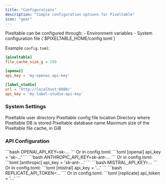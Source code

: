 ```yaml
---
title: "Configurations"
description: "Simple configuration options for Pixeltable"
icon: "gear"
---
```


<Accordion title="Configuration Options">
Pixeltable can be configured through:
- Environment variables
- System configuration file (`$PIXELTABLE_HOME/config.toml`)

Example `config.toml`:
```toml
[pixeltable]
file_cache_size_g = 250

[openai]
api_key = 'my-openai-api-key'

[label_studio]
url = 'http://localhost:8080/'
api_key = 'my-label-studio-api-key'
```
</Accordion>

### System Settings

<ResponseField name="PIXELTABLE_HOME" type="string" default="~/.pixeltable">
  Pixeltable user directory
</ResponseField>

<ResponseField name="PIXELTABLE_CONFIG" type="string" default="$PIXELTABLE_HOME/config.toml">
  Pixeltable config file location
</ResponseField>

<ResponseField name="PIXELTABLE_PGDATA" type="string" default="$PIXELTABLE_HOME/pgdata">
  Directory where Pixeltable DB is stored
</ResponseField>

<ResponseField name="PIXELTABLE_DB" type="string" default="pixeltable">
  Pixeltable database name
</ResponseField>

<ResponseField name="PIXELTABLE_FILE_CACHE_SIZE_G" type="float">
  Maximum size of the Pixeltable file cache, in GiB
</ResponseField>

### API Configuration

<CardGroup cols={1}>
  <Card title="OpenAI">
    ```bash
    OPENAI_API_KEY=sk-...
    ```
    Or in config.toml:
    ```toml
    [openai]
    api_key = 'sk-...'
    ```
  </Card>
  <Card title="Anthropic">
    ```bash
    ANTHROPIC_API_KEY=sk-ant-...
    ```
    Or in config.toml:
    ```toml
    [anthropic]
    api_key = 'sk-ant-...'
    ```
  </Card>
  <Card title="Mistral">
    ```bash
    MISTRAL_API_KEY=...
    ```
    Or in config.toml:
    ```toml
    [mistral]
    api_key = '...'
    ```
  </Card>
  <Card title="Replicate">
    ```bash
    REPLICATE_API_TOKEN=...
    ```
    Or in config.toml:
    ```toml
    [replicate]
    api_token = '...'
    ```
  </Card>
</CardGroup>
